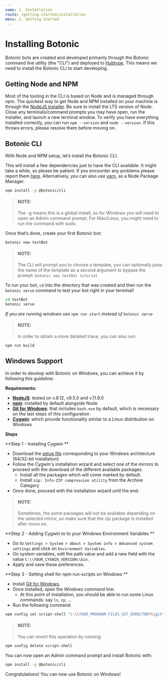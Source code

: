 ```yaml
---
name: 1. Installation
route: /getting-started/installation
menu: 2. Getting Started
---
```



# **Installing Botonic**

Botonic bots are created and developed primarily through the Botonic command line utility (the "CLI") and deployed to [Hubtype](https://hubtype.com/). This means we need to install the Botonic CLI to start developing.

## Getting Node and NPM

Most of the tooling in the CLI is based on Node and is managed through npm. The quickest way to get Node and NPM installed on your machine is through the [NodeJS installer](https://nodejs.org/). Be sure to install the LTS version of Node. Close any terminals/command prompts you may have open, run the installer, and launch a new terminal window. To verify you have everything installed correctly, you can run `npm --version` and `node --version`. If this throws errors, please resolve them before moving on.

## Botonic CLI

With Node and NPM setup, let’s install the Botonic CLI. 

This will install a few dependencies just to have the CLI available. It might take a while, so please be patient. If you encounter any problems please report them [here](https://github.com/hubtype/botonic/issues). Alternatively, you can also use [yarn](https://yarnpkg.com/lang/en/), as a Node Package Manager.

```bash
npm install -g @botonic/cli
```

> #### NOTE:
> The -g means this is a global install, so for Windows you will need to open an Admin command prompt. For Mac/Linux, you might need to run the command with sudo.

Once that’s done, create your first Botonic bot:

```bash
botonic new testBot
```

> #### NOTE:
> The CLI will prompt you to choose a template, you can optionally pass the name of the template as a second argument to bypass the prompt: `botonic new testBot tutorial`

To run your bot, `cd` into the directory that was created and then run the `botonic serve` command to test your bot right in your terminal!

```bash
cd testBot
botonic serve
```
*If you are running windows use `npm run start` instead of `botonic serve`*

> #### NOTE:
> In order to obtain a more detailed trace, you can also run:
```bash
npm run build
```

## Windows Support
In order to develop with Botonic on Windows, you can achieve it by following this guideline:

**Requirements:**

* **[NodeJS](https://nodejs.org/en/download/)**: tested on v.8.12, v9.5.0 and v.11.9.0
* **[npm](https://www.npmjs.com/get-npm)**: installed by default alongside Node
* **[Git for Windows](https://git-scm.com/download/win)**: that includes `bash.exe` by default, which is necessary on the last steps of this configuration
* **[Cygwin](https://www.cygwin.com/)**: which provide functionality similar to a Linux distribution on Windows

**Steps**

**Step 1 - Installing Cygwin **
* Download the [setup file](https://www.cygwin.com/) corresponding to your Windows architecture (64/32-bit installation)
* Follow the Cygwin's installation wizard and select one of the mirrors to proceed with the download of the different available packages.
    * Install all the packages which will come marked by default.
    * Install `zip: Info-ZIP compression utility` from the Archive Category
* Once done, proceed with the installation wizard until the end.
> #### NOTE:
> Sometimes, the some packages will not be available depending on the selected mirror, so make sure that the zip package is installed after move on.

**Step 2 - Adding Cygwin to to your Windows Environment Variables **
* Go to `Settings > System > About > System info > Advanced system settings` and click on `Environment Variables`.
* On system variables, edit the path value and add a new field with the value `C:\\YOUR_CYGWIN_VERSION\\bin`.
* Apply and save these preferences.

**Step 3 - Setting shell for npm run-scripts on Windows **
* Install [Git for Windows](https://git-scm.com/download/win).
* Once installed, open the Windows command line:
    * At this point of installation, you should be able to run some Linux commands: say `ls`, `cp`, ...
* Run the following command:
```bash
npm config set script-shell "C:\\YOUR_PROGRAM_FILES_GIT_DIRECTORY\\git\\bin\\bash.exe"  
```
> #### NOTE:
> You can revert this operation by running:
```bash
npm config delete script-shell
```

You can now open an Admin command prompt and install Botonic with:

```bash
npm install -g @botonic/cli
```

Congratulations! You can now use Botonic on Windows!

<NextButton title="Creating Your First Bot" href="/getting-started/creating-your-first-bot" />
<PrevButton title="Introduction" href="/" />
